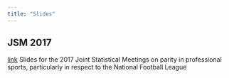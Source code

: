 ```yaml
---
title: "Slides"
---
```


## JSM 2017

[link](link here) Slides for the 2017 Joint Statistical Meetings on parity in professional sports, particularly in respect to the National Football League